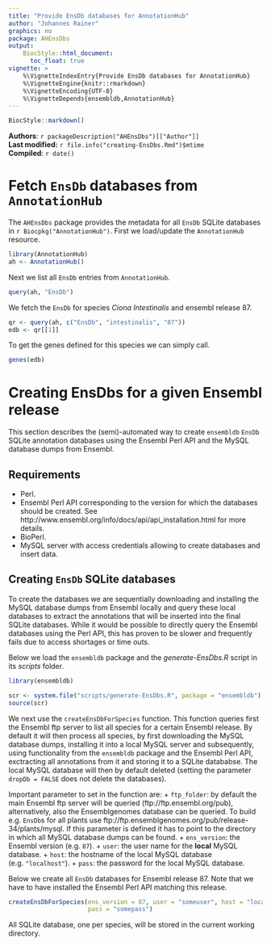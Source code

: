 ```yaml
---
title: "Provide EnsDb databases for AnnotationHub"
author: "Johannes Rainer"
graphics: no
package: AHEnsDbs
output:
    BiocStyle::html_document:
      toc_float: true
vignette: >
    %\VignetteIndexEntry{Provide EnsDb databases for AnnotationHub}
    %\VignetteEngine{knitr::rmarkdown}
    %\VignetteEncoding{UTF-8}
    %\VignetteDepends{ensembldb,AnnotationHub}
---
```


```r
BiocStyle::markdown()
```

**Authors**: `r packageDescription("AHEnsDbs")[["Author"]] `<br />
**Last modified:** `r file.info("creating-EnsDbs.Rmd")$mtime`<br />
**Compiled**: `r date()`

# Fetch `EnsDb` databases from `AnnotationHub`

The `AHEnsDbs` package provides the metadata for all `EnsDb` SQLite databases in
`r Biocpkg("AnnotationHub")`. First we load/update the `AnnotationHub` resource.

```r
library(AnnotationHub)
ah <- AnnotationHub()

```

Next we list all `EnsDb` entries from `AnnotationHub`.

```r
query(ah, "EnsDb")
```

We fetch the `EnsDb` for species *Ciona Intestinalis* and ensembl release 87.

```r
qr <- query(ah, c("EnsDb", "intestinalis", "87"))
edb <- qr[[1]]
```

To get the genes defined for this species we can simply call.

```r
genes(edb)
```


# Creating EnsDbs for a given Ensembl release

This section describes the (semi)-automated way to create `ensembldb` `EnsDb`
SQLite annotation databases using the Ensembl Perl API and the MySQL database
dumps from Ensembl.

## Requirements

+ Perl.
+ Ensembl Perl API corresponding to the version for which the databases should
  be created. See http://www.ensembl.org/info/docs/api/api_installation.html for
  more details.
+ BioPerl.
+ MySQL server with access credentials allowing to create databases and insert
  data.
  
## Creating `EnsDb` SQLite databases

To create the databases we are sequentially downloading and installing the MySQL
database dumps from Ensembl locally and query these local databases to extract
the annotations that will be inserted into the final SQLite databases. While it
would be possible to directly query the Ensembl databases using the Perl API,
this has proven to be slower and frequently fails due to access shortages or
time outs.

Below we load the `ensembldb` package and the *generate-EnsDbs.R* script in its
*scripts* folder.

```r
library(ensembldb)

scr <- system.file("scripts/generate-EnsDbs.R", package = "ensembldb")
source(scr)

```

We next use the `createEnsDbForSpecies` function. This function queries first
the Ensembl ftp server to list all species for a certain Ensembl release. By
default it will then process all species, by first downloading the MySQL
database dumps, installing it into a local MySQL server and subsequently, using
functionality from the `ensembldb` package and the Ensembl Perl API, exctracting
all annotations from it and storing it to a SQLite datababse. The local MySQL
database will then by default deleted (setting the parameter `dropDb = FALSE`
does not delete the databases).

Important parameter to set in the function are:
+ `ftp_folder`: by default the main Ensembl ftp server will be queried
  (ftp://ftp.ensembl.org/pub), alternatively, also the Ensemblgenomes database
  can be queried. To build e.g. `EnsDb`s for all plants use
  ftp://ftp.ensemblgenomes.org/pub/release-34/plants/mysql. If this parameter
  is defined it has to point to the directory in which all MySQL database dumps
  can be found.
+ `ens_version`: the Ensembl version (e.g. `87`).
+ `user`: the user name for the **local** MySQL database.
+ `host`: the hostname of the local MySQL database (e.g. `"localhost"`).
+ `pass`: the password for the local MySQL database.

Below we create all `EnsDb` databases for Ensembl release 87. Note that we have
to have installed the Ensembl Perl API matching this release.

```r
createEnsDbForSpecies(ens_version = 87, user = "someuser", host = "localhost",
                      pass = "somepass")
```

All SQLite database, one per species, will be stored in the current working
directory.
